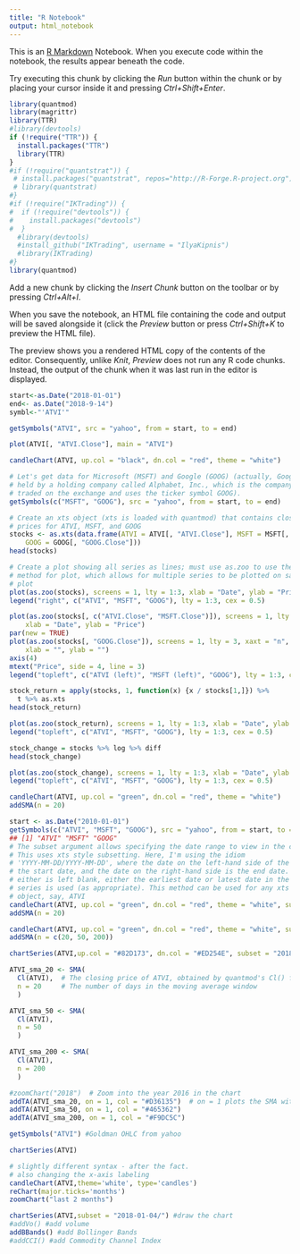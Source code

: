 ```yaml
---
title: "R Notebook"
output: html_notebook
---
```


This is an [R Markdown](http://rmarkdown.rstudio.com) Notebook. When you execute code within the notebook, the results appear beneath the code. 

Try executing this chunk by clicking the *Run* button within the chunk or by placing your cursor inside it and pressing *Ctrl+Shift+Enter*. 

```r
library(quantmod)
library(magrittr)
library(TTR)
#library(devtools)
if (!require("TTR")) {
  install.packages("TTR")
  library(TTR)
}
#if (!require("quantstrat")) {
 # install.packages("quantstrat", repos="http://R-Forge.R-project.org")
 # library(quantstrat)
#}
#if (!require("IKTrading")) {
#  if (!require("devtools")) {
#    install.packages("devtools")
#  }
  #library(devtools)
  #install_github("IKTrading", username = "IlyaKipnis")
  #library(IKTrading)
#}
library(quantmod)
```

Add a new chunk by clicking the *Insert Chunk* button on the toolbar or by pressing *Ctrl+Alt+I*.

When you save the notebook, an HTML file containing the code and output will be saved alongside it (click the *Preview* button or press *Ctrl+Shift+K* to preview the HTML file).

The preview shows you a rendered HTML copy of the contents of the editor. Consequently, unlike *Knit*, *Preview* does not run any R code chunks. Instead, the output of the chunk when it was last run in the editor is displayed.

```r
start<-as.Date("2018-01-01")
end<- as.Date("2018-9-14")
symbl<-"'ATVI'"
```


```r
getSymbols("ATVI", src = "yahoo", from = start, to = end)
```

```r
plot(ATVI[, "ATVI.Close"], main = "ATVI")
```

```r
candleChart(ATVI, up.col = "black", dn.col = "red", theme = "white")
```


```r
# Let's get data for Microsoft (MSFT) and Google (GOOG) (actually, Google is
# held by a holding company called Alphabet, Inc., which is the company
# traded on the exchange and uses the ticker symbol GOOG).
getSymbols(c("MSFT", "GOOG"), src = "yahoo", from = start, to = end)

```

```r
# Create an xts object (xts is loaded with quantmod) that contains closing
# prices for ATVI, MSFT, and GOOG
stocks <- as.xts(data.frame(ATVI = ATVI[, "ATVI.Close"], MSFT = MSFT[, "MSFT.Close"], 
    GOOG = GOOG[, "GOOG.Close"]))
head(stocks)
```


```r
# Create a plot showing all series as lines; must use as.zoo to use the zoo
# method for plot, which allows for multiple series to be plotted on same
# plot
plot(as.zoo(stocks), screens = 1, lty = 1:3, xlab = "Date", ylab = "Price")
legend("right", c("ATVI", "MSFT", "GOOG"), lty = 1:3, cex = 0.5)
```


```r
plot(as.zoo(stocks[, c("ATVI.Close", "MSFT.Close")]), screens = 1, lty = 1:2, 
    xlab = "Date", ylab = "Price")
par(new = TRUE)
plot(as.zoo(stocks[, "GOOG.Close"]), screens = 1, lty = 3, xaxt = "n", yaxt = "n", 
    xlab = "", ylab = "")
axis(4)
mtext("Price", side = 4, line = 3)
legend("topleft", c("ATVI (left)", "MSFT (left)", "GOOG"), lty = 1:3, cex = 0.5)
```


```r
stock_return = apply(stocks, 1, function(x) {x / stocks[1,]}) %>%
  t %>% as.xts
head(stock_return)
```

```r
plot(as.zoo(stock_return), screens = 1, lty = 1:3, xlab = "Date", ylab = "Return")
legend("topleft", c("ATVI", "MSFT", "GOOG"), lty = 1:3, cex = 0.5)
```

```r
stock_change = stocks %>% log %>% diff
head(stock_change)
```

```r
plot(as.zoo(stock_change), screens = 1, lty = 1:3, xlab = "Date", ylab = "Log Difference")
legend("topleft", c("ATVI", "MSFT", "GOOG"), lty = 1:3, cex = 0.5)
```


```r
candleChart(ATVI, up.col = "green", dn.col = "red", theme = "white")
addSMA(n = 20)
```


```r
start <- as.Date("2010-01-01")
getSymbols(c("ATVI", "MSFT", "GOOG"), src = "yahoo", from = start, to = end)
## [1] "ATVI" "MSFT" "GOOG"
# The subset argument allows specifying the date range to view in the chart.
# This uses xts style subsetting. Here, I'm using the idiom
# 'YYYY-MM-DD/YYYY-MM-DD', where the date on the left-hand side of the / is
# the start date, and the date on the right-hand side is the end date. If
# either is left blank, either the earliest date or latest date in the
# series is used (as appropriate). This method can be used for any xts
# object, say, ATVI
candleChart(ATVI, up.col = "green", dn.col = "red", theme = "white", subset = "2016-01-04/")
addSMA(n = 20)
```


```r
candleChart(ATVI, up.col = "green", dn.col = "red", theme = "white", subset = "2018-01-01/")
addSMA(n = c(20, 50, 200))
```


```r
chartSeries(ATVI,up.col = "#82D173", dn.col = "#ED254E", subset = "2018-01-04/")

ATVI_sma_20 <- SMA(
  Cl(ATVI),  # The closing price of ATVI, obtained by quantmod's Cl() function
  n = 20     # The number of days in the moving average window
  )

ATVI_sma_50 <- SMA(
  Cl(ATVI),
  n = 50
  )

ATVI_sma_200 <- SMA(
  Cl(ATVI),
  n = 200
  )

#zoomChart("2018")  # Zoom into the year 2016 in the chart
addTA(ATVI_sma_20, on = 1, col = "#D36135")  # on = 1 plots the SMA with price
addTA(ATVI_sma_50, on = 1, col = "#465362")
addTA(ATVI_sma_200, on = 1, col = "#F9DC5C")
```


```r
getSymbols("ATVI") #Goldman OHLC from yahoo 

chartSeries(ATVI) 
```

```r
# slightly different syntax - after the fact. 
# also changing the x-axis labeling 
candleChart(ATVI,theme='white', type='candles') 
reChart(major.ticks='months') 
zoomChart("last 2 months")

```


```r
chartSeries(ATVI,subset = "2018-01-04/") #draw the chart 
#addVo() #add volume 
addBBands() #add Bollinger Bands 
#addCCI() #add Commodity Channel Index
```


